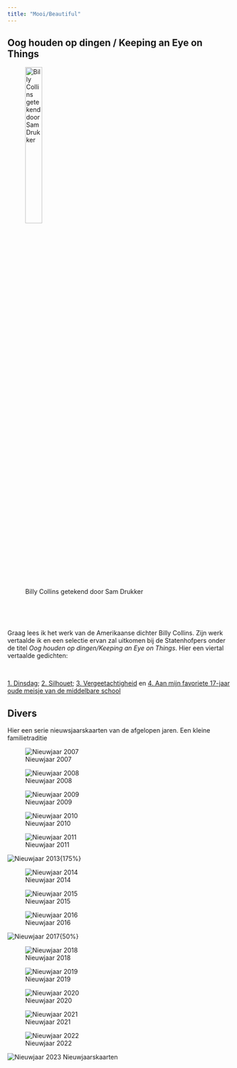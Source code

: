 ```yaml
---
title: "Mooi/Beautiful"
---
```


## Oog houden op dingen / Keeping an Eye on Things

![Billy Collins getekend door Sam Drukker](Collins.jpg){width="30%"} 

<br>

<br>

Graag lees ik het werk van de Amerikaanse dichter Billy Collins. Zijn werk vertaalde ik en een selectie ervan zal uitkomen bij de Statenhofpers onder de titel *Oog houden op dingen/Keeping an Eye on Things*. Hier een viertal vertaalde gedichten:

<br>

[1. Dinsdag](Dinsdag.pdf); [2. Silhouet](Silhouet.pdf); [3. Vergeetachtigheid](Vergeetachtigheid.pdf) en [4. Aan mijn favoriete 17-jaar oude meisje van de middelbare school](Aan_mijn_favoriete_17.pdf)

## Divers

Hier een serie nieuwsjaarskaarten van de afgelopen jaren. Een kleine familietraditie

::: {layout-ncol="2"}
![Nieuwjaar 2007](Kaarten/2007_NJ.png)

![Nieuwjaar 2008](Kaarten/2008_NJ.png)

![Nieuwjaar 2009](Kaarten/2009_NJ.png)

![Nieuwjaar 2010](Kaarten/2010_NJ.png)

![Nieuwjaar 2011](Kaarten/2011_NJ.png)

![Nieuwjaar 2013](Kaarten/2013_NJ.jpg){175%}

![Nieuwjaar 2014](Kaarten/2014_NJ.png)

![Nieuwjaar 2015](Kaarten/2015_NJ.png)

![Nieuwjaar 2016](Kaarten/2016_NJ.jpg)

![Nieuwjaar 2017](Kaarten/2017_NJ.png){50%}

![Nieuwjaar 2018](Kaarten/2018_NJ.png)

![Nieuwjaar 2019](Kaarten/2019_NJ.png)

![Nieuwjaar 2020](Kaarten/2020_NJ.png)

![Nieuwjaar 2021](Kaarten/2021_NJ.png)

![Nieuwjaar 2022](Kaarten/2022_NJ.png)

![Nieuwjaar 2023](Kaarten/2023_NJ.png) Nieuwjaarskaarten
:::
